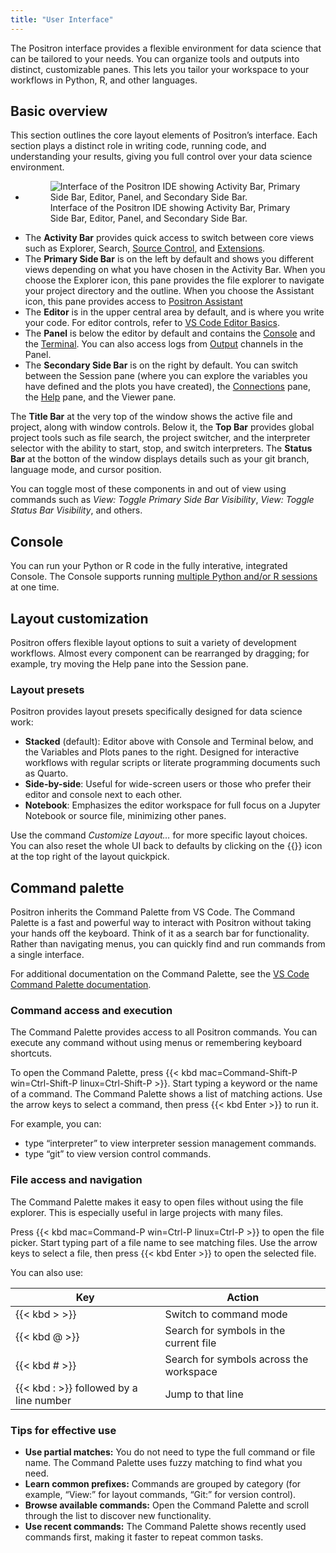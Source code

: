 ```yaml
---
title: "User Interface"
---
```


The Positron interface provides a flexible environment for data science that can be tailored to your needs. You can organize tools and outputs into distinct, customizable panes. This lets you tailor your workspace to your workflows in Python, R, and other languages.

## Basic overview

This section outlines the core layout elements of Positron’s interface. Each section plays a distinct role in writing code, running code, and understanding your results, giving you full control over your data science environment.

+ ![Interface of the Positron IDE showing Activity Bar, Primary Side Bar, Editor, Panel, and Secondary Side Bar.](images/user-interface-for-rstudio-migration.jpeg)

- The **Activity Bar** provides quick access to switch between core views such as Explorer, Search, [Source Control](git.qmd), and [Extensions](extensions.qmd).
- The **Primary Side Bar** is on the left by default and shows you different views depending on what you have chosen in the Activity Bar. When you choose the Explorer icon, this pane provides the file explorer to navigate your project directory and the outline. When you choose the Assistant icon, this pane provides access to [Positron Assistant](assistant.qmd)
- The **Editor** is in the upper central area by default, and is where you write your code. For editor controls, refer to [VS Code Editor Basics](https://code.visualstudio.com/docs/editing/codebasics).
- The **Panel** is below the editor by default and contains the [Console](#console) and the [Terminal](https://code.visualstudio.com/docs/terminal/basics). You can also access logs from [Output](troubleshooting.qmd#output-panel) channels in the Panel.
- The **Secondary Side Bar** is on the right by default. You can switch between the Session pane (where you can explore the variables you have defined and the plots you have created), the [Connections](connections-pane.qmd) pane, the [Help](help-pane.qmd) pane, and the Viewer pane.

The **Title Bar** at the very top of the window shows the active file and project, along with window controls. Below it, the **Top Bar** provides global project tools such as file search, the project switcher, and the interpreter selector with the ability to start, stop, and switch interpreters. The **Status Bar** at the botton of the window displays details such as your git branch, language mode, and cursor position.

You can toggle most of these components in and out of view using commands such as _View: Toggle Primary Side Bar Visibility_, _View: Toggle Status Bar Visibility_, and others.

## Console

You can run your Python or R code in the fully interative, integrated Console. The Console supports running [multiple Python and/or R sessions](managing-interpreters.qmd) at one time.

## Layout customization

Positron offers flexible layout options to suit a variety of development workflows. Almost every component can be rearranged by dragging; for example, try moving the Help pane into the Session pane.

### Layout presets

Positron provides layout presets specifically designed for data science work:

- **Stacked** (default): Editor above with Console and Terminal below, and the Variables and Plots panes to the right. Designed for interactive workflows with regular scripts or literate programming documents such as Quarto.
- **Side-by-side**: Useful for wide-screen users or those who prefer their editor and console next to each other.
- **Notebook**: Emphasizes the editor workspace for full focus on a Jupyter Notebook or source file, minimizing other panes.  

Use the command _Customize Layout..._ for more specific layout choices. You can also reset the whole UI back to defaults by clicking on the {{<fa rotate-left >}} icon at the top right of the layout quickpick.

## Command palette 

Positron inherits the Command Palette from VS Code. The Command Palette is a fast and powerful way to interact with Positron without taking your hands off the keyboard. Think of it as a search bar for functionality. Rather than navigating menus, you can quickly find and run commands from a single interface.

For additional documentation on the Command Palette, see the [VS Code Command Palette documentation](https://code.visualstudio.com/docs/getstarted/userinterface#_command-palette).

### Command access and execution

The Command Palette provides access to all Positron commands. You can execute any command without using menus or remembering keyboard shortcuts.

To open the Command Palette, press {{< kbd mac=Command-Shift-P win=Ctrl-Shift-P linux=Ctrl-Shift-P >}}. Start typing a keyword or the name of a command. The Command Palette shows a list of matching actions. Use the arrow keys to select a command, then press {{< kbd Enter >}} to run it.

For example, you can:

- type "interpreter" to view interpreter session management commands.
- type "git" to view version control commands.

### File access and navigation

The Command Palette makes it easy to open files without using the file explorer. This is especially useful in large projects with many files.

Press {{< kbd mac=Command-P win=Ctrl-P linux=Ctrl-P >}} to open the file picker. Start typing part of a file name to see matching files. Use the arrow keys to select a file, then press {{< kbd Enter >}} to open the selected file.

You can also use:

| Key | Action |
| --- | ------ |
| {{< kbd \> >}} | Switch to command mode |
| {{< kbd @ >}}  | Search for symbols in the current file |
| {{< kbd # >}}  | Search for symbols across the workspace |
| {{< kbd : >}} followed by a line number | Jump to that line |

### Tips for effective use

- **Use partial matches:** You do not need to type the full command or file name. The Command Palette uses fuzzy matching to find what you need.
- **Learn common prefixes:** Commands are grouped by category (for example, "View:" for layout commands, "Git:" for version control).
- **Browse available commands:** Open the Command Palette and scroll through the list to discover new functionality.
- **Use recent commands:** The Command Palette shows recently used commands first, making it faster to repeat common tasks.
